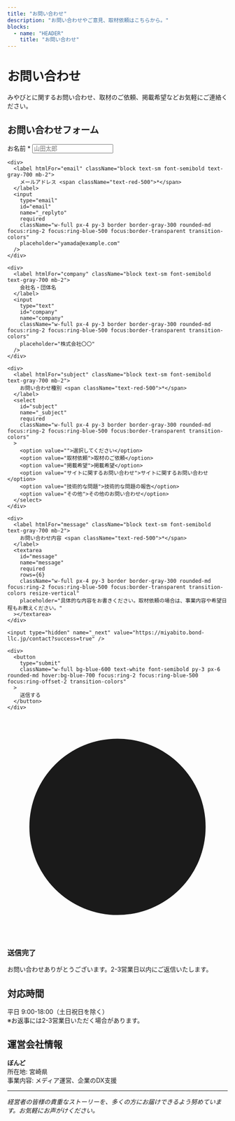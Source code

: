 ```yaml
---
title: "お問い合わせ"
description: "お問い合わせやご意見、取材依頼はこちらから。"
blocks:
  - name: "HEADER"
    title: "お問い合わせ"
---
```


<div className="max-w-2xl mx-auto">

# お問い合わせ

みやびとに関するお問い合わせ、取材のご依頼、掲載希望などお気軽にご連絡ください。

## お問い合わせフォーム

<form
  action="https://formspree.io/f/xeoprnae"
  method="POST"
  className="bg-white p-8 rounded-lg shadow-lg border border-gray-200 my-8"
>
  <div className="grid gap-6">
    <div>
      <label htmlFor="name" className="block text-sm font-semibold text-gray-700 mb-2">
        お名前 <span className="text-red-500">*</span>
      </label>
      <input
        type="text"
        id="name"
        name="name"
        required
        className="w-full px-4 py-3 border border-gray-300 rounded-md focus:ring-2 focus:ring-blue-500 focus:border-transparent transition-colors"
        placeholder="山田太郎"
      />
    </div>

    <div>
      <label htmlFor="email" className="block text-sm font-semibold text-gray-700 mb-2">
        メールアドレス <span className="text-red-500">*</span>
      </label>
      <input
        type="email"
        id="email"
        name="_replyto"
        required
        className="w-full px-4 py-3 border border-gray-300 rounded-md focus:ring-2 focus:ring-blue-500 focus:border-transparent transition-colors"
        placeholder="yamada@example.com"
      />
    </div>

    <div>
      <label htmlFor="company" className="block text-sm font-semibold text-gray-700 mb-2">
        会社名・団体名
      </label>
      <input
        type="text"
        id="company"
        name="company"
        className="w-full px-4 py-3 border border-gray-300 rounded-md focus:ring-2 focus:ring-blue-500 focus:border-transparent transition-colors"
        placeholder="株式会社〇〇"
      />
    </div>

    <div>
      <label htmlFor="subject" className="block text-sm font-semibold text-gray-700 mb-2">
        お問い合わせ種別 <span className="text-red-500">*</span>
      </label>
      <select
        id="subject"
        name="_subject"
        required
        className="w-full px-4 py-3 border border-gray-300 rounded-md focus:ring-2 focus:ring-blue-500 focus:border-transparent transition-colors"
      >
        <option value="">選択してください</option>
        <option value="取材依頼">取材のご依頼</option>
        <option value="掲載希望">掲載希望</option>
        <option value="サイトに関するお問い合わせ">サイトに関するお問い合わせ</option>
        <option value="技術的な問題">技術的な問題の報告</option>
        <option value="その他">その他のお問い合わせ</option>
      </select>
    </div>

    <div>
      <label htmlFor="message" className="block text-sm font-semibold text-gray-700 mb-2">
        お問い合わせ内容 <span className="text-red-500">*</span>
      </label>
      <textarea
        id="message"
        name="message"
        required
        rows={6}
        className="w-full px-4 py-3 border border-gray-300 rounded-md focus:ring-2 focus:ring-blue-500 focus:border-transparent transition-colors resize-vertical"
        placeholder="具体的な内容をお書きください。取材依頼の場合は、事業内容や希望日程もお教えください。"
      ></textarea>
    </div>

    <input type="hidden" name="_next" value="https://miyabito.bond-llc.jp/contact?success=true" />

    <div>
      <button
        type="submit"
        className="w-full bg-blue-600 text-white font-semibold py-3 px-6 rounded-md hover:bg-blue-700 focus:ring-2 focus:ring-blue-500 focus:ring-offset-2 transition-colors"
      >
        送信する
      </button>
    </div>
  </div>
</form>

<div id="success-message" className="hidden bg-green-50 border border-green-200 rounded-lg p-6 my-8">
  <div className="flex items-center">
    <div className="flex-shrink-0">
      <svg className="h-5 w-5 text-green-400" viewBox="0 0 20 20" fill="currentColor">
        <path fillRule="evenodd" d="M10 18a8 8 0 100-16 8 8 0 000 16zm3.707-9.293a1 1 0 00-1.414-1.414L9 10.586 7.707 9.293a1 1 0 00-1.414 1.414l2 2a1 1 0 001.414 0l4-4z" clipRule="evenodd" />
      </svg>
    </div>
    <div className="ml-3">
      <h3 className="text-sm font-medium text-green-800">
        送信完了
      </h3>
      <div className="mt-2 text-sm text-green-700">
        <p>お問い合わせありがとうございます。2-3営業日以内にご返信いたします。</p>
      </div>
    </div>
  </div>
</div>

<script>
{`
  // URLパラメータで成功メッセージを表示
  document.addEventListener('DOMContentLoaded', function() {
    const urlParams = new URLSearchParams(window.location.search);
    if (urlParams.get('success') === 'true') {
      document.getElementById('success-message').classList.remove('hidden');
      // URLから成功パラメータを削除
      window.history.replaceState({}, document.title, window.location.pathname);
    }
  });
`}
</script>

## 対応時間

平日 9:00-18:00（土日祝日を除く）  
※お返事には2-3営業日いただく場合があります。

## 運営会社情報

**ぼんど**  
所在地: 宮崎県  
事業内容: メディア運営、企業のDX支援

---

_経営者の皆様の貴重なストーリーを、多くの方にお届けできるよう努めています。お気軽にお声がけください。_

</div>
